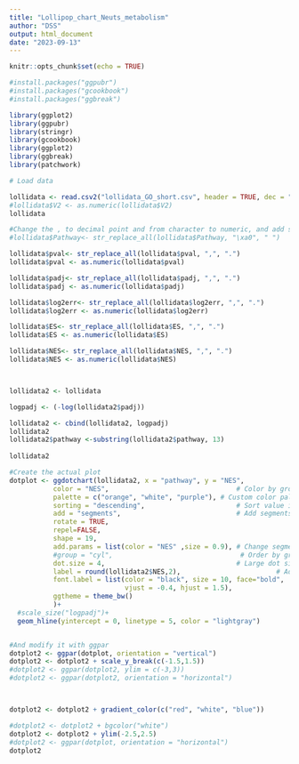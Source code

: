 ```yaml
---
title: "Lollipop_chart_Neuts_metabolism"
author: "DSS"
output: html_document
date: "2023-09-13"
---
```



```r
knitr::opts_chunk$set(echo = TRUE)
```


```r
#install.packages("ggpubr")
#install.packages("gcookbook")
#install.packages("ggbreak")
```


```r
library(ggplot2)
library(ggpubr)
library(stringr)
library(gcookbook)
library(ggplot2)
library(ggbreak) 
library(patchwork)
```


```r
# Load data

lollidata <- read.csv2("lollidata_GO_short.csv", header = TRUE, dec = ".")
#lollidata$V2 <- as.numeric(lollidata$V2)
lollidata

#Change the , to decimal point and from character to numeric, and add spaces in pathway names
#lollidata$Pathway<- str_replace_all(lollidata$Pathway, "\xa0", " ")

lollidata$pval<- str_replace_all(lollidata$pval, ",", ".")
lollidata$pval <- as.numeric(lollidata$pval)

lollidata$padj<- str_replace_all(lollidata$padj, ",", ".")
lollidata$padj <- as.numeric(lollidata$padj)

lollidata$log2err<- str_replace_all(lollidata$log2err, ",", ".")
lollidata$log2err <- as.numeric(lollidata$log2err)

lollidata$ES<- str_replace_all(lollidata$ES, ",", ".")
lollidata$ES <- as.numeric(lollidata$ES)

lollidata$NES<- str_replace_all(lollidata$NES, ",", ".")
lollidata$NES <- as.numeric(lollidata$NES)



lollidata2 <- lollidata

logpadj <- (-log(lollidata2$padj))

lollidata2 <- cbind(lollidata2, logpadj)
lollidata2
lollidata2$pathway <-substring(lollidata2$pathway, 13)
  
lollidata2  
```




```r
#Create the actual plot
dotplot <- ggdotchart(lollidata2, x = "pathway", y = "NES",
           color = "NES",                                # Color by groups
           palette = c("orange", "white", "purple"), # Custom color palette
           sorting = "descending",                       # Sort value in descending order
           add = "segments",                             # Add segments from y = 0 to dots
           rotate = TRUE,
           repel=FALSE,
           shape = 19,
           add.params = list(color = "NES" ,size = 0.9), # Change segment color and size
           #group = "cyl",                                # Order by groups
           dot.size = 4,                                 # Large dot size
           label = round(lollidata2$NES,2),                        # Add mpg values as dot labels
           font.label = list(color = "black", size = 10, face="bold", 
                             vjust = -0.4, hjust = 1.5),               # Adjust label parameters
           ggtheme = theme_bw()
           )+
  #scale_size("logpadj")+
  geom_hline(yintercept = 0, linetype = 5, color = "lightgray")


#And modify it with ggpar
dotplot2 <- ggpar(dotplot, orientation = "vertical")
dotplot2 <- dotplot2 + scale_y_break(c(-1.5,1.5))
#dotplot2 <- ggpar(dotplot2, ylim = c(-3,3))
#dotplot2 <- ggpar(dotplot2, orientation = "horizontal")



dotplot2 <- dotplot2 + gradient_color(c("red", "white", "blue"))

#dotplot2 <- dotplot2 + bgcolor("white")
dotplot2 <- dotplot2 + ylim(-2.5,2.5)
#dotplot2 <- ggpar(dotplot, orientation = "horizontal")
dotplot2





```


